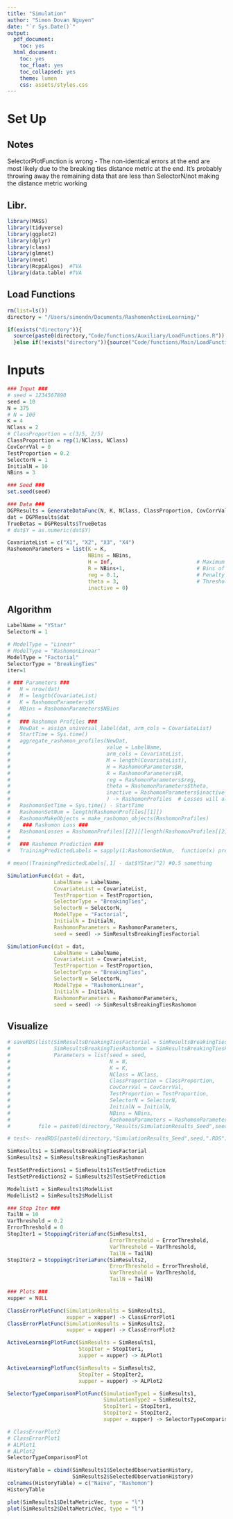 ```yaml
---
title: "Simulation"
author: "Simon Dovan Nguyen"
date: "`r Sys.Date()`"
output:
  pdf_document:
    toc: yes
  html_document:
    toc: yes
    toc_float: yes
    toc_collapsed: yes
    theme: lumen
    css: assets/styles.css
---
```


# Set Up

## Notes

SelectorPlotFunction is wrong - The non-identical errors at the end are most likely due to the breaking ties distance metric at the end. It's probably throwing away the remaining data that are less than SelectorN/not making the distance metric working 

## Libr.

```r
library(MASS)
library(tidyverse)
library(ggplot2)
library(dplyr)
library(class)
library(glmnet)
library(nnet)
library(RcppAlgos)  #TVA
library(data.table) #TVA
```

## Load Functions

```r
rm(list=ls())
directory = "/Users/simondn/Documents/RashomonActiveLearning/"

if(exists("directory")){
  source(paste0(directory,"Code/functions/Auxiliary/LoadFunctions.R"))
  }else if(!exists("directory")){source("Code/functions/Main/LoadFunctions.R")}

```

# Inputs

```r
### Input ###
# seed = 1234567890
seed = 10
N = 375
# N = 100
K = 4
NClass = 2
# ClassProportion = c(3/5, 2/5)
ClassProportion = rep(1/NClass, NClass)
CovCorrVal = 0
TestProportion = 0.2
SelectorN = 1
InitialN = 10
NBins = 3
```

```r
### Seed ###
set.seed(seed)

### Data ###
DGPResults = GenerateDataFunc(N, K, NClass, ClassProportion, CovCorrVal, NBins = NBins)
dat = DGPResults$dat
TrueBetas = DGPResults$TrueBetas
# dat$Y = as.numeric(dat$Y)
```

```r
CovariateList = c("X1", "X2", "X3", "X4")
RashomonParameters = list(K = K, 
                          NBins = NBins,
                          H = Inf,                           # Maximum number of pools/splits
                          R = NBins+1,                       # Bins of each arm (assume 0 exists)
                          reg = 0.1,                         # Penalty on the splits
                          theta = 3,                         # Threshold; determine relative to best model
                          inactive = 0)
```

## Algorithm
```r
LabelName = "YStar"
SelectorN = 1
```

```r
# ModelType = "Linear"
# ModelType = "RashomonLinear"
ModelType = "Factorial"
SelectorType = "BreakingTies"
iter=1
``` 


```r
# ### Parameters ###
#   N = nrow(dat)
#   M = length(CovariateList)
#   K = RashomonParameters$K
#   NBins = RashomonParameters$NBins
# 
#   ### Rashomon Profiles ###
#   NewDat = assign_universal_label(dat, arm_cols = CovariateList)
#   StartTime = Sys.time()
#   aggregate_rashomon_profiles(NewDat,                                  # TrainingSetTrainingData
#                               value = LabelName,                       # Response names
#                               arm_cols = CovariateList,                # Covariate names
#                               M = length(CovariateList),               # Number of covariates
#                               H = RashomonParameters$H,                # Maximum number of pools/splits
#                               R = RashomonParameters$R,                # Bins of each arm (assume 0 exists)
#                               reg = RashomonParameters$reg,            # Penalty on the splits
#                               theta = RashomonParameters$theta,        # Threshold; determine relative to best model
#                               inactive = RashomonParameters$inactive
#                               ) -> RashomonProfiles  # Losses will always be the last one - (active arms)
#   RashomonSetTime = Sys.time() - StartTime
#   RashomonSetNum = length(RashomonProfiles[[1]])
#   RashomonMakeObjects = make_rashomon_objects(RashomonProfiles)
#    ### Rashomon Loss ###
#   RashomonLosses = RashomonProfiles[[2]][[length(RashomonProfiles[[2]])]]$losses
# 
#   ### Rashomon Prediction ###
#   TrainingPredictedLabels = sapply(1:RashomonSetNum,  function(x) predict(RashomonMakeObjects[[x]], NewDat$universal_label))

```

```r
# mean((TrainingPredictedLabels[,1] - dat$YStar)^2) #0.5 something
```


```r
SimulationFunc(dat = dat,
               LabelName = LabelName,
               CovariateList = CovariateList,
               TestProportion = TestProportion,
               SelectorType = "BreakingTies",
               SelectorN = SelectorN,
               ModelType = "Factorial",
               InitialN = InitialN,
               RashomonParameters = RashomonParameters,
               seed = seed) -> SimResultsBreakingTiesFactorial
```

```r
SimulationFunc(dat = dat,
               LabelName = LabelName,
               CovariateList = CovariateList,
               TestProportion = TestProportion,
               SelectorType = "BreakingTies",
               SelectorN = SelectorN,
               ModelType = "RashomonLinear",
               InitialN = InitialN,
               RashomonParameters = RashomonParameters,
               seed = seed) -> SimResultsBreakingTiesRashomon

```

## Visualize

```r
# saveRDS(list(SimResultsBreakingTiesFactorial = SimResultsBreakingTiesFactorial,
#              SimResultsBreakingTiesRashomon = SimResultsBreakingTiesRashomon,
#              Parameters = list(seed = seed,
#                                N = N,
#                                K = K,
#                                NClass = NClass,
#                                ClassProportion = ClassProportion,
#                                CovCorrVal = CovCorrVal,
#                                TestProportion = TestProportion,
#                                SelectorN = SelectorN,
#                                InitialN = InitialN,
#                                NBins = NBins,
#                                RashomonParameters = RashomonParameters)),
#         file = paste0(directory,"Results/SimulationResults_Seed",seed,".RDS"))

# test<- readRDS(paste0(directory,"SimulationResults_Seed",seed,".RDS"))
```


```r
SimResults1 = SimResultsBreakingTiesFactorial
SimResults2 = SimResultsBreakingTiesRashomon
```

```r
TestSetPredictions1 = SimResults1$TestSetPrediction
TestSetPredictions2 = SimResults2$TestSetPrediction

ModelList1 = SimResults1$ModelList
ModelList2 = SimResults2$ModelList
```

```r
### Stop Iter ###
TailN = 10
VarThreshold = 0.2
ErrorThreshold = 0
StopIter1 = StoppingCriteriaFunc(SimResults1, 
                                 ErrorThreshold = ErrorThreshold,
                                 VarThreshold = VarThreshold, 
                                 TailN = TailN)
StopIter2 = StoppingCriteriaFunc(SimResults2, 
                                 ErrorThreshold = ErrorThreshold,
                                 VarThreshold = VarThreshold, 
                                 TailN = TailN)

### Plots ###
xupper = NULL

ClassErrorPlotFunc(SimulationResults = SimResults1,
                   xupper = xupper) -> ClassErrorPlot1
ClassErrorPlotFunc(SimulationResults = SimResults2,
                   xupper = xupper) -> ClassErrorPlot2

ActiveLearningPlotFunc(SimResults = SimResults1,
                       StopIter = StopIter1,
                       xupper = xupper) -> ALPlot1

ActiveLearningPlotFunc(SimResults = SimResults2,
                       StopIter = StopIter2,
                       xupper = xupper) -> ALPlot2

SelectorTypeComparisonPlotFunc(SimulationType1 = SimResults1,
                               SimulationType2 = SimResults2,
                               StopIter1 = StopIter1,
                               StopIter2 = StopIter2,
                               xupper = xupper) -> SelectorTypeComparisonPlot
```

```r
# ClassErrorPlot2
# ClassErrorPlot1
# ALPlot1
# ALPlot2
SelectorTypeComparisonPlot
```
```r
HistoryTable = cbind(SimResults1$SelectedObservationHistory,
                     SimResults2$SelectedObservationHistory) 
colnames(HistoryTable) = c("Naive", "Rashomon")
HistoryTable
```
```r
plot(SimResults1$DeltaMetricVec, type = "l")
plot(SimResults2$DeltaMetricVec, type = "l")
```




